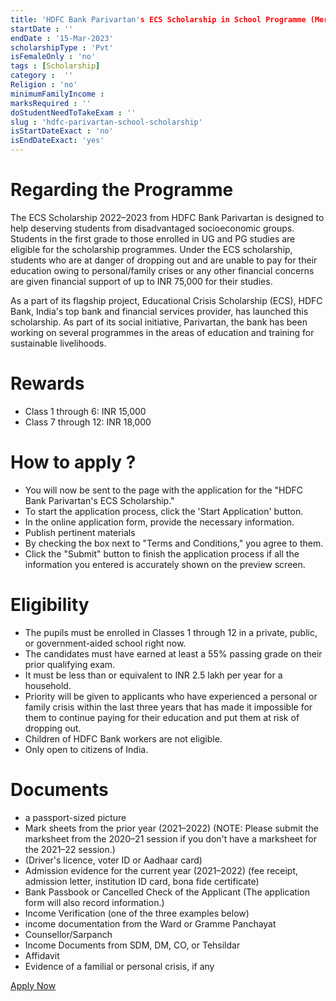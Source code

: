 ```yaml
---
title: 'HDFC Bank Parivartan's ECS Scholarship in School Programme (Merit-cum-Need Based) 2022-23'
startDate : ''
endDate : '15-Mar-2023'
scholarshipType : 'Pvt'
isFemaleOnly : 'no'
tags : [Scholarship]
category :  ''
Religion : 'no'
minimumFamilyIncome :
marksRequired : ''
doStudentNeedToTakeExam : ''
slug : 'hdfc-parivartan-school-scholarship'
isStartDateExact : 'no'
isEndDateExact: 'yes'
---
```





# Regarding the Programme
The ECS Scholarship 2022–2023 from HDFC Bank Parivartan is designed to help deserving students from disadvantaged socioeconomic groups. 
Students in the first grade to those enrolled in UG and PG studies are eligible for the scholarship programmes. Under the ECS scholarship,
students who are at danger of dropping out and are unable to pay for their education owing to personal/family crises or any other financial concerns are given financial support of up to INR 75,000 for their studies. 

As a part of its flagship project, Educational Crisis Scholarship (ECS), HDFC Bank, India's top bank and financial services provider,
has launched this scholarship. As part of its social initiative, Parivartan, the bank has been working on several programmes
in the areas of education and training for sustainable livelihoods.


# Rewards
 - Class 1 through 6: INR 15,000
 - Class 7 through 12: INR 18,000


# How to apply ?
 - You will now be sent to the page with the application for the "HDFC Bank Parivartan's ECS Scholarship."
 - To start the application process, click the 'Start Application' button.
 - In the online application form, provide the necessary information.
 - Publish pertinent materials
 - By checking the box next to "Terms and Conditions," you agree to them. 
 - Click the "Submit" button to finish the application process if all the information you entered is accurately shown on the preview screen.


# Eligibility
 - The pupils must be enrolled in Classes 1 through 12 in a private, public, or government-aided school right now.
 - The candidates must have earned at least a 55% passing grade on their prior qualifying exam. 
 - It must be less than or equivalent to INR 2.5 lakh per year for a household.
 - Priority will be given to applicants who have experienced a personal or family crisis within the last three years that has made it impossible for them to continue paying for their education and put them at risk of dropping out. 
 - Children of HDFC Bank workers are not eligible.
 - Only open to citizens of India.




# Documents
 - a passport-sized picture
 - Mark sheets from the prior year (2021–2022) (NOTE: Please submit the marksheet from the 2020–21 session if you don't have a marksheet for the 2021–22 session.)
 - (Driver's licence, voter ID or Aadhaar card) 
 - Admission evidence for the current year (2021–2022) (fee receipt, admission letter, institution ID card, bona fide certificate)
 - Bank Passbook or Cancelled Check of the Applicant (The application form will also record information.)
 - Income Verification (one of the three examples below)
 - income documentation from the Ward or Gramme Panchayat 
 - Counsellor/Sarpanch
 - Income Documents from SDM, DM, CO, or Tehsildar
 - Affidavit
 - Evidence of a familial or personal crisis, if any


[Apply Now]()